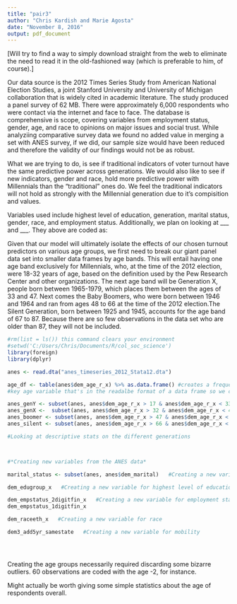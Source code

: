 ```yaml
---
title: "pair3"
author: "Chris Kardish and Marie Agosta"
date: "November 8, 2016"
output: pdf_document
---
```


[Will try to find a way to simply download straight from the web to eliminate the need to read it in the old-fashioned way (which is preferable to him, of course).] 

Our data source is the 2012 Times Series Study from American National Election Studies, a joint Stanford University and University of Michigan collaboration that is widely cited in academic literature. The study produced a panel survey of 62 MB. There were approximately 6,000 respondents who were contact via the internet and face to face. The database is comprehensive is scope, covering variables from employment status, gender, age, and race to opinions on major issues and social trust. While analyziing comparative survey data we found no added value in merging a set with ANES survey, if we did, our sample size would have been reduced and therefore the validity of our findings would not be as robust. 

What we are trying to do, is see if traditional indicators of voter turnout have the same predictive power across generations. We would also like to see if new indicators, gender and race, hold more predictive power with Millennials than the "traditional" ones do. We feel the traditional indicators will not hold as strongly with the Millennial generation due to it's compisition and values. 

Variables used include highest level of education, generation, marital status, gender, race, and employment status. Additionally, we plan on looking at ___ and ___. They above are coded as: 


Given that our model will ultimately isolate the effects of our chosen turnout predictors on various age groups, we first need to break our giant panel data set into smaller data frames by age bands. This will entail having one age band exclusively for Millennials, who, at the time of the 2012 election, were 18-32 years of age, based on the definition used by the Pew Research Center and other organizations. The next age band will be Generation X, people born between 1965-1979, which places them between the ages of 33 and 47. Next comes the Baby Boomers, who were born between 1946 and 1964 and ran from ages 48 to 66 at the time of the 2012 election.The Silent Generation, born between 1925 and 1945, accounts for the age band of 67 to 87. Because there are so few observations in the data set who are older than 87, they will not be included.

```r
#rm(list = ls()) this command clears your environment
#setwd('C:/Users/Chris/Documents/R/col_soc_science')
library(foreign)
library(dplyr)

anes <- read.dta("anes_timeseries_2012_Stata12.dta")

age_df <- table(anes$dem_age_r_x) %>% as.data.frame() #creates a frequency table of the 
#key age variable that's in the readalbe format of a data frame so we can get a sense of what the data looks like.

anes_genY <- subset(anes, anes$dem_age_r_x > 17 & anes$dem_age_r_x < 33) #creates Millennial subset
anes_genX <-  subset(anes, anes$dem_age_r_x > 32 & anes$dem_age_r_x < 48) #creates Generation X subset
anes_boomer <- subset(anes, anes$dem_age_r_x > 47 & anes$dem_age_r_x < 67) #creates Baby Boomer subset
anes_silent <- subset(anes, anes$dem_age_r_x > 66 & anes$dem_age_r_x < 88) #creates Silent Generation subset

#Looking at descriptive stats on the different generations



#*Creating new variables from the ANES data*

marital_status <- subset(anes, anes$dem_marital)   #Creating a new variable for marital status

dem_edugroup_x   #Creating a new variable for highest level of education 

dem_empstatus_2digitfin_x   #Creating a new variable for employment status 
dem_empstatus_1digitfin_x

dem_raceeth_x   #Creating a new variable for race 

dem3_add5yr_samestate   #Creating a new variable for mobility 





```

Creating the age groups necessarily required discarding some bizarre outliers. 60 observations are coded with the age -2, for instance. 

Might actually be worth giving some simple statistics about the age of respondents overall. 
